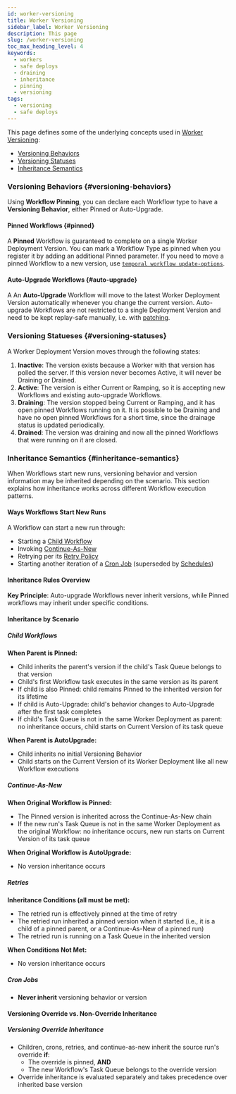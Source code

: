 ```yaml
---
id: worker-versioning
title: Worker Versioning
sidebar_label: Worker Versioning
description: This page 
slug: /worker-versioning
toc_max_heading_level: 4
keywords:
  - workers
  - safe deploys
  - draining
  - inheritance
  - pinning
  - versioning
tags:
  - versioning
  - safe deploys
---
```


This page defines some of the underlying concepts used in [Worker Versioning](/production-deployment/worker-deployments/worker-versioning):

- [Versioning Behaviors](#versioning-behaviors)
- [Versioning Statuses](#versioning-statuses)
- [Inheritance Semantics](#inheritance-semantics)

### Versioning Behaviors {#versioning-behaviors}

Using **Workflow Pinning**, you can declare each Workflow type to have a **Versioning Behavior**, either Pinned or Auto-Upgrade.

#### Pinned Workflows {#pinned}

A **Pinned** Workflow is guaranteed to complete on a single Worker Deployment Version. You can mark a Workflow Type as pinned when you register it by adding an additional Pinned parameter. If you need to move a pinned Workflow to a new version, use [`temporal workflow update-options`](https://docs.temporal.io/cli/workflow#update-options).

#### Auto-Upgrade Workflows {#auto-upgrade}

A An **Auto-Upgrade** Workflow will move to the latest Worker Deployment Version automatically whenever you change the current version. Auto-upgrade Workflows are not restricted to a single Deployment Version and need to be kept replay-safe manually, i.e. with [patching](/workflow-definition#workflow-versioning).

### Versioning Statueses {#versioning-statuses}

A Worker Deployment Version moves through the following states:

1. **Inactive**: The version exists because a Worker with that version has polled the server. If this version never becomes Active, it will never be Draining or Drained.
2. **Active**: The version is either Current or Ramping, so it is accepting new Workflows and existing auto-upgrade Workflows.
3. **Draining**: The version stopped being Current or Ramping, and it has open pinned Workflows running on it. It is possible to be Draining and have no open pinned Workflows for a short time, since the drainage status is updated periodically.
4. **Drained**: The version was draining and now all the pinned Workflows that were running on it are closed.

### Inheritance Semantics {#inheritance-semantics}

When Workflows start new runs, versioning behavior and version information may be inherited depending on the scenario. This section explains how inheritance works across different Workflow execution patterns.

#### Ways Workflows Start New Runs

A Workflow can start a new run through:

- Starting a [Child Workflow](https://docs.temporal.io/child-workflows)
- Invoking [Continue-As-New](https://docs.temporal.io/workflow-execution/continue-as-new)
- Retrying per its [Retry Policy](https://docs.temporal.io/encyclopedia/retry-policies)
- Starting another iteration of a [Cron Job](https://docs.temporal.io/cron-job) (superseded by [Schedules](https://docs.temporal.io/schedule))

#### Inheritance Rules Overview

**Key Principle**: Auto-upgrade Workflows never inherit versions, while Pinned workflows may inherit under specific conditions.

#### Inheritance by Scenario

##### Child Workflows

**When Parent is Pinned:**

- Child inherits the parent's version if the child's Task Queue belongs to that version
- Child's first Workflow task executes in the same version as its parent
- If child is also Pinned: child remains Pinned to the inherited version for its lifetime
- If child is Auto-Upgrade: child's behavior changes to Auto-Upgrade after the first task completes
- If child's Task Queue is not in the same Worker Deployment as parent: no inheritance occurs, child starts on Current Version of its task queue

**When Parent is AutoUpgrade:**

- Child inherits no initial Versioning Behavior
- Child starts on the Current Version of its Worker Deployment like all new Workflow executions

##### Continue-As-New

**When Original Workflow is Pinned:**

- The Pinned version is inherited across the Continue-As-New chain
- If the new run's Task Queue is not in the same Worker Deployment as the original Workflow: no inheritance occurs, new run starts on Current Version of its task queue

**When Original Workflow is AutoUpgrade:**

- No version inheritance occurs

##### Retries

**Inheritance Conditions (all must be met):**

- The retried run is effectively pinned at the time of retry
- The retried run inherited a pinned version when it started (i.e., it is a child of a pinned parent, or a Continue-As-New of a pinned run)
- The retried run is running on a Task Queue in the inherited version

**When Conditions Not Met:**

- No version inheritance occurs

##### Cron Jobs

- **Never inherit** versioning behavior or version

#### Versioning Override vs. Non-Override Inheritance

##### Versioning Override Inheritance

- Children, crons, retries, and continue-as-new inherit the source run's override **if**:
  - The override is pinned, **AND**
  - The new Workflow's Task Queue belongs to the override version
- Override inheritance is evaluated separately and takes precedence over inherited base version
